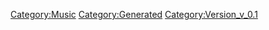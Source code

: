 {{Music
 |Name=SWEET FANTASY
 |ID=131
 |Cov=132
 |Cd=3
 |Nam=125
 |Div=125
 |Ma=3
 |SerieId=3
 |SerieLogoId=3
 |WavId=132
 |VariationId=0
 |Dsc=125
 |Strt=10
 |ValkyrieBattle=1
 |ValkyrieIntro=1
 |ValkyrieIntroSky=1
 |DivaSolo=1
 |DivaMulti=1
 |Exp=3
 |OfficialName=SWEET FANTASY
 |VocalName=Fire Bomber
 |Description=作品：マクロス7<br /><br />歌手：Fire Bomber<br /><br />作詞：M.MEG<br />作曲：大槻啓之
 |StoryTitle=
 |StoryDesc=
 |BuyURL=https://recochoku.jp/song/S21997098/single?ds=34295744
 |BannerId=2
 |AnmStoreURL=https://anime.dmkt-sp.jp/animestore/ci_pc?workId=20597
}}
[[Category:Music]]
[[Category:Generated]]
[[Category:Version_v_0.1]]
